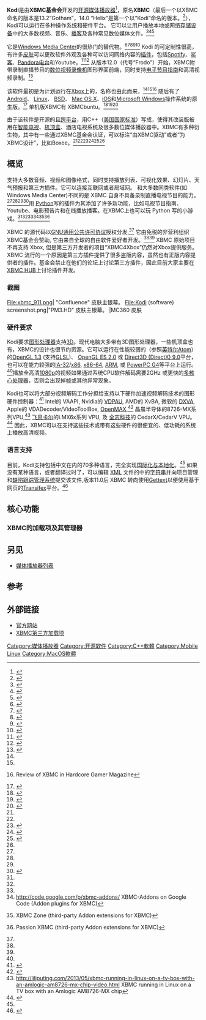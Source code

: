 {{multiple issues|
{{citation style|time=2016-03-26T08:33:50+00:00}}
{{copyedit|time=2016-03-26T08:33:50+00:00}}
{{expand|time=2016-03-26T08:33:50+00:00}}
}}
{{NoteTA|G1=IT|G2=FL}}
{{Infobox software
| name                   = Kodi
| title                  = Kodi
| logo                   = Kodi-logo-Thumbnail-light-transparent.png
| logo size              = 120px
| logo caption           =
| screenshot             = Xbmc11 4.png
| caption                = XBMC 11.0 Home 银幕
| collapsible            =
| author                 =
| developer              = XBMC组
| released               = {{Start date|2002}}
| discontinued           =
| latest release version = 19.3
| latest release date    = {{Release date and age|df=yes|2021|10|25}}<ref name="latest-stable">{{cite web |url=https://kodi.tv/article/kodi-matrix-19-3-release/ |title=Kodi "Matrix" 19.3 Release |access-date=2021-10-25 |archive-date=2022-05-06 |archive-url=https://web.archive.org/web/20220506184424/https://kodi.tv/article/kodi-matrix-19-3-release/ }}</ref>
| latest preview version = 
| latest preview date    = 
| programming language   = [[C++|C++]]的核心, 来自第三方开发者的[[Python|Python 脚本]]的[[插件|插件]]
| operating system       = [[Windows|Windows]], [[OS_X|OS X]], [[Android|Android]], [[iOS_(Apple)|iOS]], [[Apple_TV|Apple TV OS]], [[Linux|Linux]], [[Berkeley_Software_Distribution|BSD]] ([[Tizen|Tizen]] 及 [[Sailfish_OS|Sailfish OS]], [[MeeGo|MeeGo]]前身, 开发中)
| platform               = [[ARM架構|ARM]], [[PowerPC|PowerPC]], [[IA-32|IA-32]], [[x64|x64]]<br/>([[MIPS架构|MIPS架构]]开发中<ref>{{cite web |url=http://github.com/xbmc/xbmc/pull/455 |title=Add mips arch |publisher=Github.com |date=30 September 2011 |accessdate=17 October 2011 |archive-date=2019-07-14 |archive-url=https://web.archive.org/web/20190714220621/https://github.com/xbmc/xbmc/pull/455 |dead-url=no }}</ref>)
| size                   =
| language               =
| language count         = 60種以上
| language footnote      = <ref name="transifex.com">{{cite web |url=https://www.transifex.com/projects/p/xbmc-main/ |title=存档副本 |accessdate=2014-05-16 |deadurl=yes |archiveurl=https://web.archive.org/web/20131004234521/https://www.transifex.com/projects/p/xbmc-main/ |archivedate=2013-10-04 }}  Translation project for strings hosted at Transifex for XBMC master</ref>
| genre                  = [[媒体播放器|媒体播放器]], [[智能电视|智能电视平台]], 数位媒体播放器, [[数位视频录像机|数位视频录像机]]
| license                = [[GNU通用公共许可证|GNU GPL]] ([[GPLv2|GPLv2]])
| alexa                  =
| website                = {{URL|kodi.tv}}
}}
'''Kodi'''是由'''XBMC基金会'''开发的[[自由及开放源代码软件|开源]][[媒体播放器|媒体播放器]]<ref>{{cite web |url=http://xbmc.org/about/ |title=关于 XBMC（英文） |publisher=Xbmc.org |accessdate=17 October 2011 |archive-date=2019-07-25 |archive-url=https://web.archive.org/web/20190725171302/http://www.xbmc.org/about |dead-url=no }}</ref>，原名'''XBMC'''（最后一个以XBMC命名的版本是13.2“Gotham”，14.0 “Helix”是第一个以“Kodi”命名的版本。<ref>{{Cite web|url = http://xbmc.org/download/|title = <nowiki>Downloads | XBMC</nowiki>|accessdate = 2014-09-01|archive-url = https://web.archive.org/web/20140831221550/http://xbmc.org/download/|archive-date = 2014-08-31|dead-url = yes}}</ref>），Kodi可以运行在多种操作系统和硬件平台。 它可以让用户播放本地或网络[[存储设备|存储设备]]中的大多数视频、音乐、[[播客|播客]]及各种常见数位媒体文件。<ref name="XBMC is the best media center application. Period.">{{cite web |url=http://www.instantfundas.com/2009/08/xbmc-is-best-media-center-application.html |title=XBMC 是最好的媒体中心程序（英文） |date=8 August 2009 |author=Kaushik |work=instant fundas |accessdate=2014-03-17 |archive-date=2019-07-14 |archive-url=https://web.archive.org/web/20190714220836/https://www.instantfundas.com/2009/08/xbmc-is-best-media-center-application.html |dead-url=yes }}</ref><ref name="XboxMediaCenter Review">{{cite web |url=http://www.tvharmony.com/blog/archives/2004/09/xboxmediacenter.html |title=Xbox媒体中心评估 |date=16 September 2004 |author=Timmeh |work=TVHarmony.com, Inc. |access-date=2014-03-17 |archive-url=https://web.archive.org/web/20160303165140/http://www.tvharmony.com/blog/archives/2004/09/xboxmediacenter.html |archive-date=2016-03-03 |dead-url=yes }}</ref><ref name="Modding The Xbox Into The Ultimate Multimedia Center">{{cite web|url=http://www.tomshardware.com/reviews/modding-xbox-ultimate-multimedia-center,807.html |title=将Xbox改造为终极多媒体中心（英文）|date=5 November 2004 |author=Patrick Schmid |work=Tom's Hardware}}</ref>

它是[[Windows_Media_Center|Windows Media Center]]的很热门的替代物。<ref name="Hive Five Winner for Best Media Center Application: XBMC">{{cite web |url=http://lifehacker.com/5105649/hive-five-winner-for-best-media-center-application-xbmc |title=五大媒体中心大比拼赢家：XBMC（英文） |date=9 December 2008 |author=Adam Pash |work=Lifehacker |accessdate=2014-03-17 |archive-date=2017-12-01 |archive-url=https://web.archive.org/web/20171201081231/https://lifehacker.com/5105649/hive-five-winner-for-best-media-center-application-xbmc |dead-url=no }}</ref><ref name="Five Best Media Center Applications">{{cite web |url=http://lifehacker.com/5103464/five-best-media-center-applications |title=五大媒体中心程序（英文） |date=7 December 2008 |author=Adam Pash |work=Lifehacker |accessdate=2014-03-17 |archive-date=2017-10-01 |archive-url=https://web.archive.org/web/20171001230836/https://lifehacker.com/5103464/five-best-media-center-applications |dead-url=no }}</ref><ref name="Most Popular Free Mac Downloads of 2008">{{cite web |url=http://lifehacker.com/5111727/most-popular-free-mac-downloads-of-2008 |title=2008年最热门Mac免费下载（英文） |date=16 December 2008 |author=Adam Pash |work=Lifehacker |accessdate=2014-03-17 |archive-date=2017-12-01 |archive-url=https://web.archive.org/web/20171201131703/https://lifehacker.com/5111727/most-popular-free-mac-downloads-of-2008 |dead-url=no }}</ref><ref name="XBMC 9.04 delivers impressive media center experience">{{cite web |url=http://arstechnica.com/open-source/news/2009/05/xbmc-904-delivers-impressive-media-center-experience.ars |title=XBMC 9.04 带来不俗的媒体中心体验 |date=10 May 2009 |author=Ryan Paul |work=Ars Technica |accessdate=2014-03-17 |archive-date=2012-04-29 |archive-url=https://web.archive.org/web/20120429165149/http://arstechnica.com/open-source/news/2009/05/xbmc-904-delivers-impressive-media-center-experience.ars |dead-url=no }}</ref><ref name="Which Media Center Is Right for You: Boxee, XBMC, and Windows Media Center Compared">{{cite web |url=http://lifehacker.com/5462275/which-media-center-is-right-for-you-boxee-xbmc-and-windows-media-center-compared |title=哪个媒体中心适合你：比较Boxee、XBMC 及 Windows Media Center（英文） |date=2 February 2010 |author=Jason Fitzpatrick & Kevin Purdy |work=Lifehacker |accessdate=2014-03-17 |archive-date=2017-09-07 |archive-url=https://web.archive.org/web/20170907114452/http://lifehacker.com/5462275/which-media-center-is-right-for-you-boxee-xbmc-and-windows-media-center-compared |dead-url=no }}</ref> Kodi 的可定制性很高，有许多[[皮肤(电脑)|皮肤]]可以更改软件外观及各种可以访问网络内容的[[插件|插件]]，包括[[Spotify|Spotify]]、[[鲨客|鲨客]]、[[Pandora电台|Pandora电台]]和Youtube。<ref name="Customize XBMC with These Five Awesome Skins">{{cite web |url=http://lifehacker.com/5198009/customize-xbmc-with-these-five-awesome-skins |title=五种超炫皮肤自定义XBMC(英文) |date=5 April 2009 |author=Jason Fitzpatrick |work=Lifehacker |accessdate=2014-03-17 |archive-date=2018-12-04 |archive-url=https://web.archive.org/web/20181204125706/https://lifehacker.com/5198009/customize-xbmc-with-these-five-awesome-skins |dead-url=no }}</ref><ref name="XBMC 9.11 makes your open source home theater look shinier">{{cite web |url=http://arstechnica.com/open-source/reviews/2009/12/xbmc-911-makes-your-open-source-home-theater-look-shinier.ars |title=XBMC 9.11 让你的开源家庭影院看着更炫（英文） |date=29 December 2009 |author=Ryan Paul |work=Ars Technica |accessdate=2014-03-17 |archive-date=2011-08-06 |archive-url=https://web.archive.org/web/20110806010350/http://arstechnica.com/open-source/reviews/2009/12/xbmc-911-makes-your-open-source-home-theater-look-shinier.ars |dead-url=no }}</ref> 从版本12.0（代号“Frodo”）开始，XBMC附带录制直播节目的[[数位视频录像机|数位视频录像机]]图形界面前端，同时支持[[电子节目指南|电子节目指南]]和高清视频录制。<ref>{{cite web |last=Lawler |first=Richard |url=http://www.engadget.com/2012/10/10/xbmc-10-pvr-raspberry-pi/ |title=XBMC 庆祝10岁生日，最新版本支持主流PVR和树莓派（英文） |publisher=Engadget.com |date=2012-10-10 |accessdate=2013-01-28 |archive-date=2019-07-14 |archive-url=https://web.archive.org/web/20190714220641/https://www.engadget.com/2012/10/10/xbmc-10-pvr-raspberry-pi/ |dead-url=no }}</ref>

该软件最初是为计划运行在[[Xbox|Xbox]]上的，名称也由此而来，<ref name="XboxMediaCenter Review"/><ref name="Modding The Xbox Into The Ultimate Multimedia Center"/><ref name="Review of XBMC in Hardcore Gamer Magazine">{{cite web |url=http://www.o-sd.com/hardcoregamermag/publicPDF/HGM_Aug.pdf |title=存档副本 |accessdate=2010-05-31 |deadurl=yes |archiveurl=https://web.archive.org/web/20081118184719/http://www.o-sd.com/hardcoregamermag/publicPDF/HGM_Aug.pdf |archivedate=2008-11-18 }} Review of XBMC in Hardcore Gamer Magazine</ref> 随后有了[[Android|Android]]、 [[Linux|Linux]]、 [[BSD|BSD]]、 [[Mac_OS_X|Mac OS X]]、[[iOS|iOS]]和[[Microsoft_Windows|Microsoft Windows]]操作系统的原生版。<ref name="FLOSS Media Center State of the Art">{{cite web |url=http://www.instructables.com/id/How-to-softmod-your-xbox...for-FREE/ |title=如何免费软改你的Xbox(英文) |date=18 January 2007 |author=VzjrZ |work=Instructables |accessdate=2014-03-17 |archive-date=2019-07-14 |archive-url=https://web.archive.org/web/20190714220836/https://www.instructables.com/id/How-to-softmod-your-xbox...for-FREE/ |dead-url=yes }}</ref> 单机版XBMC有 XBMCbuntu。<ref name="XBMC Live 9.11">{{cite web |url=http://linux.softpedia.com/get/System/Operating-Systems/Linux-Distributions/XBMC-Live-53804.shtml |title=XBMC Live 9.11 |date=19 January 2010 |work=Softpedia |accessdate=2014-03-17 |archive-date=2019-07-14 |archive-url=https://web.archive.org/web/20190714220837/https://linux.softpedia.com/get/System/Operating-Systems/Linux-Distributions/XBMC-Live-53804.shtml |dead-url=yes }}</ref><ref name="XBMC Live Atlantis Beta1!">{{cite web |url=http://xbmc.org/lcapriotti/2008/09/18/xbmc-live-atlantis-beta1/ |title=XBMC Live Atlantis Beta1! |author=Luigi Capriotti |date=18 September 2008 |work=xbmc.org |deadurl=yes |archiveurl=https://web.archive.org/web/20090522122919/http://xbmc.org/lcapriotti/2008/09/18/xbmc-live-atlantis-beta1/ |archivedate=2009年5月22日 |accessdate=2014年3月17日 }}</ref><ref name="XBMC Live 8.10 (Atlantis) 发布（英文）">{{cite web |url=http://xbmc.org/lcapriotti/2008/11/15/xbmc-live-810-atlantis-released/ |title=XBMC Live 8.10 (Atlantis) 发布（英文） |author=Luigi Capriotti |date=15 November 2008 |work=xbmc.org |deadurl=yes |archiveurl=https://web.archive.org/web/20081217055015/http://xbmc.org/lcapriotti/2008/11/15/xbmc-live-810-atlantis-released/ |archivedate=2008年12月17日 |accessdate=2014年3月17日 }}</ref>

由于该软件是开源的且[[跨平台|跨平台]]，用C++（[[美国国家标准协会|美国国家标准]]）写成，使得其改装版被用在[[智能电视|智能电视]]、[[机顶盒|机顶盒]]、酒店电视系统及很多数位媒体播放器中。XBMC有多种衍生物，其中有一些通过XBMC基金会认证，可以标注“由XBMC驱动”或者“为XBMC设计”，比如Boxee。<ref name="XBMC is the best media center application. Period."/><ref name="XBMC 9.04 delivers impressive media center experience"/><ref name="Voddler använder XBMC">{{cite web |url=http://www.xbmc.nu/index.php?option=com_content&view=article&id=177:voddler-anvaender-xbmc&catid=37&Itemid=2 |title=Voddler använder XBMC (Bekräftat!) |author=Richard Skalsky (a.k.a. GrandAnse) |language=sv |date=2 July 2009 |work=xbmc.nu |access-date=2014-03-17 |archive-url=https://web.archive.org/web/20120225170902/http://www.xbmc.nu/index.php?option=com_content&view=article&id=177:voddler-anvaender-xbmc&catid=37&Itemid=2 |archive-date=2012-02-25 |dead-url=yes }}</ref><ref name="CrunchGear Interview: We talk to the lead developer of Plex Media Center for Mac OS X: It was doing Boxee-like stuff before Boxee was cool">{{cite web |url=http://www.crunchgear.com/2010/01/15/interview-we-talk-to-the-lead-developer-of-plex-media-center-for-mac-os-x-it-was-doing-boxee-like-stuff-before-boxee-was-cool/ |title=CrunchGear Interview: We talk to the lead developer of Plex Media Center for Mac OS X: It was doing Boxee-like stuff before Boxee was cool |date=15 January 2010 |author=Nicholas Deleon |work=CrunchGear |accessdate=2014-03-17 |archive-date=2010-01-18 |archive-url=https://web.archive.org/web/20100118083235/http://www.crunchgear.com/2010/01/15/interview-we-talk-to-the-lead-developer-of-plex-media-center-for-mac-os-x-it-was-doing-boxee-like-stuff-before-boxee-was-cool/ |dead-url=yes }}</ref><ref name="Thinking inside the box">{{cite web |url=http://www.guardian.co.uk/technology/2009/oct/07/boxee-web-video-software |title=Thinking inside the box |date=7 October 2009 |author=Kevin Anderson |work=The Guardian |location=UK |accessdate=2014-03-17 |archive-date=2012-10-26 |archive-url=https://web.archive.org/web/20121026030239/http://www.guardian.co.uk/technology/2009/oct/07/boxee-web-video-software |dead-url=no }}</ref><ref name="Thinking inside the box"/>

==概览==
支持大多数音频、视频和图像格式，同时支持播放列表、可视化效果、幻灯片、天气预报和第三方插件。它可以连接互联网或者局域网。 和大多数同类软件(如 Windows Media Center)不同的是 XBMC 自身不具备录制直播电视节目的能力。<ref name="XBMC is the best media center application. Period."/><ref name="XBMC 9.04 delivers impressive media center experience"/><ref name="XBMC 9.11 makes your open source home theater look shinier"/><ref name="FLOSS Media Center State of the Art">{{cite web |url=http://www.telematicsfreedom.org/en/flossmediacenter |title=10 most prominent FLOSS projects compared |date=18 September 2008 |work=Telematics Freedom Foundation |access-date=2014-03-17 |archive-url=https://web.archive.org/web/20120910004110/http://telematicsfreedom.org/en/flossmediacenter |archive-date=2012-09-10 |dead-url=yes }}</ref>用 [[Python|Python]]写的插件为其添加了许多新功能，比如电视节目指南、Youtube、电影预告片和在线播放播客。在XBMC上也可以玩 Python 写的小游戏。<ref name="XBMC is the best media center application. Period."/><ref name="XBMC 9.04 delivers impressive media center experience"/><ref name="FLOSS Media Center State of the Art"/><ref name="XBMC-Addons on Google Code">http://code.google.com/p/xbmc-addons/ {{Wayback|url=http://code.google.com/p/xbmc-addons/ |date=20160408102158 }} XBMC-Addons on Google Code (Addon plugins for XBMC)</ref><ref name="XBMC Zone">{{cite web |url=http://www.xbmczone.com/ |title=存档副本 |accessdate=2010-05-31 |deadurl=yes |archiveurl=https://web.archive.org/web/20100414105957/http://www.xbmczone.com/ |archivedate=2010-04-14 }} XBMC Zone (third-party Addon extensions for XBMC)</ref><ref name="Passion XBMC">{{cite web |url=http://passion-xbmc.org/ |title=存档副本 |accessdate=2010-05-31 |deadurl=yes |archiveurl=https://web.archive.org/web/20100603014301/http://passion-xbmc.org/ |archivedate=2010-06-03 }} Passion XBMC (third-party Addon extensions for XBMC)</ref>

XBMC 的源代码以[[GNU通用公共许可协议|GNU通用公共许可协议]]授权分发,<ref name="FLOSS Media Center State of the Art"/> 它由免税的非营利组织XBMC基金会赞助, 它由来自全球的自由软件爱好者开发。<ref name="XBMC Zone"/><ref name="Passion XBMC"/>
XBMC 原始项目不再支持 Xbox, 但是第三方开发者的项目“XBMC4Xbox”仍然对Xbox提供服务。XBMC 流行的一个原因是第三方插件提供了很多盗版内容，虽然也有正版内容提供者的插件。基金会禁止在他们的论坛上讨论第三方插件，因此目前大家主要在[https://web.archive.org/web/20140306170602/http://www.xbmchub.com/blog/ XBMC HUB]上讨论插件开发。

===截图===
<gallery>
File:xbmc_911.png| "Confluence" 皮肤主银幕。
File:Kodi (software) screenshot.png|"PM3.HD" 皮肤主银幕。
|MC360 皮肤
</gallery>

===硬件要求===
Kodi要求[[图形处理器|图形处理器]]支持[[三维计算机图形|3D]]。现代电脑大多带有3D图形处理器，一些机顶盒也有，XBMC的设计也很节约资源。它可以运行在性能较弱的（参照[[英特尔Atom|英特尔Atom]]）的[[OpenGL|OpenGL 1.3]] (支持[[GLSL|GLSL]])、 [[OpenGL_ES|OpenGL ES 2.0]] 或 [[Direct3D|Direct3D (DirectX) 9.0]]平台，也可以在能力较强的[[IA-32|IA-32]]/[[x86|x86]], [[x86-64|x86-64]], [[ARM架构|ARM]], 或 [[PowerPC_G4|PowerPC G4]]等平台上运行。<ref name="XBMC is the best media center application. Period."/>播放全高清[[1080p|1080p]]的视频如果通过系统CPU软件解码需要2GHz 或更快的[[多核心处理器|多核心处理器]]，否则会出现掉[[帧|帧]]或其他异常现象。

Kodi也可以将大部分视频解码工作分担给支持以下硬件加速视频解码技术的图形硬件控制器：<ref name="XBMC Architecture Overview by Telematics Freedom Foundation">{{cite web |url=http://www.telematicsfreedom.org/en/2009/10/28/xbmc-architecture-summary |title=XBMC Architecture Overview by Telematics Freedom Foundation |date=28 October 2009 |work=Telematics Freedom Foundation |access-date=2014-03-17 |archive-url=https://web.archive.org/web/20150122131638/http://www.telematicsfreedom.org/en/2009/10/28/xbmc-architecture-summary |archive-date=2015-01-22 |dead-url=yes }}</ref> Intel的 VAAPI, Nvidia的 [[VDPAU|VDPAU]], AMD的 XvBA, 微软的 [[DXVA|DXVA]], Apple的 VDADecoder/VideoToolBox, [[OpenMAX|OpenMAX]],<ref name="phoronix1">{{cite web |url=http://www.phoronix.com/scan.php?page=news_item&px=MTAyODU |title=XBMC Project Implements AMD XvBA Interface |publisher=Phoronix.com |date=14 December 2011 |accessdate=24 January 2012 |archive-url=https://web.archive.org/web/20140220174656/http://www.phoronix.com/scan.php?page=news_item&px=MTAyODU |archive-date=2014-02-20 |dead-url=yes }}</ref> 晶晨半导体的8726-MX系列VPU,<ref>http://liliputing.com/2013/05/xbmc-running-in-linux-on-a-tv-box-with-an-amlogic-am8726-mx-chip-video.html {{Wayback|url=http://liliputing.com/2013/05/xbmc-running-in-linux-on-a-tv-box-with-an-amlogic-am8726-mx-chip-video.html |date=20140117020945 }} XBMC running in Linux on a TV box with an Amlogic AM8726-MX chip</ref> [[飞思卡尔|飞思卡尔]]的i.MX6x系列 VPU, 及 [[全志科技|全志科技]]的 CedarX/CedarV VPU。<ref>{{cite web|url=http://linux-sunxi.org/XBMC|title=XBMC|publisher=linux-sunxi.org|date=10 july 2013|accessdate=23 july 2013|deadurl=yes|archiveurl=https://web.archive.org/web/20130717170303/http://linux-sunxi.org/XBMC|archivedate=2013年7月17日}}</ref> 因此，XBMC可以在支持这些技术或带有这些硬件的很便宜的、低功耗的系统上播放高清视频。

===语言支持===
目前，Kodi支持包括中文在内的70多种语言，完全实现[[国际化与本地化|国际化与本地化]]。<ref name="transifex.com"/> 如果没有某种语言，或者翻译过时了，可以编辑 [[XML|XML]] 文件的中的[[字符串|字符串]]并向项目管理和[[缺陷跟踪管理系统|缺陷跟踪管理系统]]提交该文件,版本11.0后 XBMC 转向使用[[Gettext|Gettext]]以便使用基于网页的[[Transifex|Transifex]]平台。<ref>{{cite web |author=New translation service 30 May 2012 blittan |url=http://xbmc.org/blittan/2012/05/30/new-translation-service/ |title=New translation service |publisher=Xbmc.org |date=2012-05-30 |accessdate=2013-01-28 |deadurl=yes |archiveurl=https://web.archive.org/web/20130206033851/http://xbmc.org/blittan/2012/05/30/new-translation-service/ |archivedate=2013-02-06 }}</ref>

==核心功能==

===XBMC的加载项及其管理器===

==另见==

* [[媒体播放器列表|媒体播放器列表]]

==参考==
{{Reflist|colwidth=30em}}

==外部链接==
{{Commons category|XBMC Media Center}}
* [https://web.archive.org/web/20140316222909/http://xbmc.org/ 官方网站]
* [https://web.archive.org/web/20140327102219/http://www.xbmchub.com/ XBMC第三方加载项]

{{FOSS}}
{{Linux}}

{{DEFAULTSORT:Xbmc}}
[[Category:媒体播放器|Category:媒体播放器]]
[[Category:开源软件|Category:开源软件]]
[[Category:C++軟體|Category:C++軟體]]
[[Category:Mobile_Linux|Category:Mobile Linux]]
[[Category:MacOS軟體|Category:MacOS軟體]]